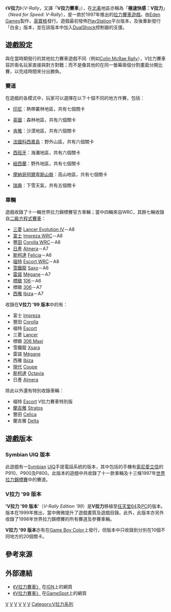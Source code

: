 {{Refimprove|time=2019-03-18T22:42:40+00:00}}
{{NoteTA
|G1=Games
}}

{{Infobox VG
| title = V拉力
| image = File:Need for Speed V-Rally PlayStation.jpg
| caption = 
| original = V-Rally
| genre = [[競速遊戲|競速]]
| platform = [[PlayStation|PlayStation]]、[[Microsoft_Windows|Microsoft Windows]]、[[Game_Boy_Color|Game Boy Color]]、[[Nintendo_64|Nintendo 64]]
| developer = [[Eden_Games|Eden Games]]
| publisher = [[英寶格|英寶格]]、[[美商藝電|美商藝電]]
| series = [[極速快感系列|極速快感系列]]
| modes = [[單人遊戲|單人遊戲]]、[[多人遊戲|多人遊戲]]
| released = {{vgrelease|EU|1997年（PS）<ref>{{cite web | url=http://www.gamespot.com/v-rally-99/ | title=V-Rally | publisher=GameSpot | date=2011-12-14 | deadurl=yes | archiveurl=https://web.archive.org/web/20121113145239/http://www.gamespot.com/v-rally-99/ | archivedate=2012-11-13 | accessdate=2011-12-14 }}</ref>|NA|1997年9月30日（PS）<ref>{{cite web | url=http://www.gamespot.com/need-for-speed-v-rally | title=Need for Speed: V-Rally | publisher=GameSpot | date=2011-12-14 | access-date=2011-12-14 | archive-date=2019-01-02 | archive-url=https://web.archive.org/web/20190102180210/https://www.gamespot.com/need-for-speed-v-rally/ }}</ref>}}1999年8月11日（N64<ref>{{cite web | url=http://www.gamespot.com/v-rally-edition-99/platform/n64 | title=V-Rally Edition '99 | publisher=GameSpot | date=2011-12-14 | access-date=2011-12-14 | archive-date=2012-09-16 | archive-url=https://web.archive.org/web/20120916120457/http://www.gamespot.com/v-rally-edition-99/platform/n64/ }}</ref>、PC<ref>{{cite web | url=http://www.gamespot.com/v-rally-edition-99/platform/pc | title=V-Rally Edition '99 | publisher=GameSpot | date=2011-12-14 | access-date=2011-12-14 | archive-date=2013-06-22 | archive-url=https://web.archive.org/web/20130622144135/http://www.gamespot.com/v-rally-edition-99/platform/pc/ }}</ref>）
}}

《'''V拉力'''》（''V-Rally''，又譯「'''V拉力賽車'''」），在[[北美|北美]]地區亦稱為「'''極速快感：V拉力'''」（''Need for Speed: V-Rally''），是一款於1997年推出的[[拉力賽|拉力]][[賽車遊戲|賽車遊戲]]。由[[Eden_Games|Eden Games]]製作，[[英寶格|英寶格]]發行。遊戲最初發佈[[PlayStation|PlayStation]]平台版本，及後重新發行「白金」版本，並在該版本中加入[[DualShock|DualShock]]控制器的支援。

== 遊戲設定 ==
與在當時期發行的其他拉力賽車遊戲不同（例如[[Colin_McRae_Rally|Colin McRae Rally]]），V拉力賽車容許兩名玩家直接與對方對戰；而不是像其他的在同一螢幕兩個分割畫面分開比賽，以完成時間來分出勝負。

=== 賽道 ===
在遊戲的各模式中，玩家可以選擇在以下十個不同的地方作賽，包括：
* {{flagicon|Indonesia}} [[印尼|印尼]]：熱帶叢林地區，共有七個關卡
* {{flagicon|United Kingdom}} [[英國|英國]]：森林地區，共有六個關卡
* {{flagicon|Kenya}} [[肯雅|肯雅]]：沙漠地區，共有六個關卡
* {{flagicon|France}} [[法國|法國]][[科西嘉島|科西嘉島]]：野外山區，共有六個關卡
* {{flagicon|Spain}} [[西班牙|西班牙]]：海灘地區，共有六個關卡
* {{flagicon|New Zealand}} [[紐西蘭|紐西蘭]]：野外地區，共有七個關卡
* {{flagicon|Monaco}} [[摩納哥|摩納哥]][[阿爾卑斯山脈|阿爾卑斯山脈]]：高山地區，共有七個關卡
* {{flagicon|Sweden}} [[瑞典|瑞典]]：下雪天氣，共有五個關卡

=== 車輛 ===
遊戲收錄了十一輛世界拉力錦標賽官方車輛；當中四輛來自WRC，其餘七輛收錄自[[二級方程式賽車|二級方程式賽車]]：
* [[三菱|三菱]] [[三菱Lancer_Evolution#（第4代，1996年1月-1998年1月）|Lancer Evolution IV]]－A8
* [[富士|富士]] [[富士汽車#賽車運動|Impreza WRC]]－A8
* [[豐田|豐田]] [[豐田卡羅拉|Corolla WRC]]－A8
* [[日產|日產]] [[日產Almera|Almera]]－A7
* [[斯柯達|斯柯達]] [[斯柯達Felicia|Felicia]]－A6
* [[福特|福特]] [[福特Escort|Escort WRC]]－A8
* [[雪鐵龍|雪鐵龍]] [[雪鐵龍Saxo|Saxo]]－A6
* [[雷諾|雷諾]] [[雷諾_Mégane|Mégane]]－A7
* [[標緻|標緻]] [[標緻106|106]]－A6
* 標緻 [[標緻306|306]]－A7
* [[西雅|西雅]] [[西雅_Ibiza|Ibiza]]－A7

收錄在'''V拉力 '99 版本'''中的有：
* 富士 [[富士_Impreza|Impreza]]
* 豐田 [[豐田卡羅拉|Corolla]]
* 福特 [[福特Escort|Escort]]
* 三菱 [[三菱Lancer|Lancer]]
* 標緻 [[標緻306|306 Maxi]]
* 雪鐵龍 [[雪鐵龍Xsara|Xsara]]
* 雷諾 [[雷諾_Mégane|Mégane]]
* 西雅 [[西雅_Ibiza|Ibiza]]
* [[現代|現代]] [[現代_Coupe|Coupe]]
* [[斯柯達|斯柯達]] [[斯柯達明銳|Octavia]]
* 日產 [[日產Almera|Almera]]

除此以外還有特別收錄車輛：
* 福特 [[福特Escort|Escort]] V拉力賽車特別版
* [[蘭吉雅|蘭吉雅]] [[蘭吉雅_Stratos|Stratos]]
* 豐田 [[豐田Celica|Celica]]
* 蘭吉雅 [[蘭吉雅_Delta|Delta]]

== 遊戲版本 ==

=== Symbian UIQ 版本 ===
此遊戲有一[[Symbian|Symbian]] [[UIQ|UIQ]]手提電話系統的版本，其中包括的手機有[[索尼愛立信|索尼愛立信]]的P910、P900及P800。此版本的遊戲中共收錄了十一款車輛及十三條1997年[[世界拉力錦標賽|世界拉力錦標賽]]中的賽道。

=== V拉力 '99 版本 ===
''''V拉力 '99 版本''''（''V-Rally Edition '99''）是'''V拉力'''移植至[[任天堂64|任天堂64]]及[[个人电脑|PC]]的版本。版本在1999年推出，當中微微提升了遊戲畫質及遊戲目錄。此外，此版本亦另外收錄了1998年世界拉力錦標賽的所有賽道及參賽車輛。

'''V拉力 '99 版本'''亦有在[[Game_Boy_Color|Game Boy Color]]上發行，但版本中只收錄到分別在10個不同地方的20個關卡。

== 參考來源 ==
{{reflist|30em}}

== 外部連結 ==
* [http://psx.ign.com/objects/002/002129.html 《V拉力賽車》] {{Wayback|url=http://psx.ign.com/objects/002/002129.html |date=20120218115040 }}在[[IGN|IGN]]上的網頁
* [http://www.gamespot.com/need-for-speed-v-rally 《V拉力賽車》] {{Wayback|url=http://www.gamespot.com/need-for-speed-v-rally |date=20190102180210 }}在[[GameSpot|GameSpot]]上的網頁

{{V拉力系列}}
{{极品飞车系列}}

[[Category:PlayStation_(游戏机)游戏|V]]
[[Category:拉力赛电子游戏|V]]
[[Category:Windows游戏|V]]
[[Category:任天堂64遊戲|V]]
[[Category:1997年电子游戏|V]]
[[Category:法國開發電子遊戲|V]]
[[Category:V拉力系列|Category:V拉力系列]]